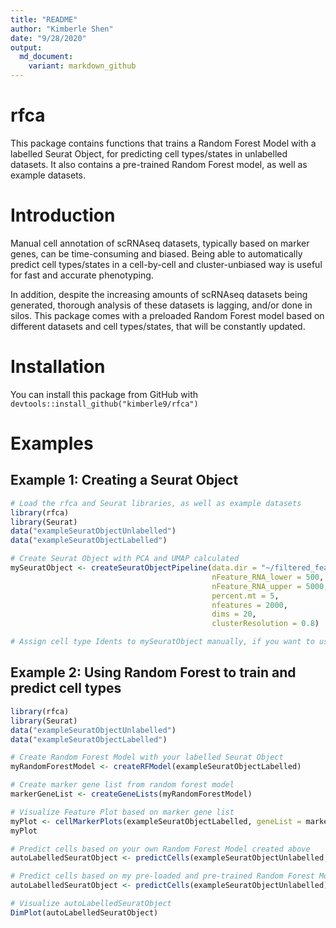 ```yaml
---
title: "README"
author: "Kimberle Shen"
date: "9/28/2020"
output:
  md_document:
    variant: markdown_github
---
```


# rfca

This package contains functions that trains a Random Forest Model with a labelled Seurat Object, for predicting cell types/states in unlabelled datasets. It also contains a pre-trained Random Forest model, as well as example datasets.

# Introduction

Manual cell annotation of scRNAseq datasets, typically based on marker genes, can be time-consuming and biased. Being able to automatically predict cell types/states in a cell-by-cell and cluster-unbiased way is useful for fast and accurate phenotyping. 

In addition, despite the increasing amounts of scRNAseq datasets being generated, thorough analysis of these datasets is lagging, and/or done in silos. This package comes with a preloaded Random Forest model based on different datasets and cell types/states, that will be constantly updated. 

# Installation

You can install this package from GitHub with `devtools::install_github("kimberle9/rfca")`

# Examples

## Example 1: Creating a Seurat Object

```r
# Load the rfca and Seurat libraries, as well as example datasets
library(rfca)
library(Seurat)
data("exampleSeuratObjectUnlabelled")
data("exampleSeuratObjectLabelled")

# Create Seurat Object with PCA and UMAP calculated
mySeuratObject <- createSeuratObjectPipeline(data.dir = "~/filtered_feature_bc_matrix", 
                                             nFeature_RNA_lower = 500, 
                                             nFeature_RNA_upper = 5000, 
                                             percent.mt = 5, 
                                             nfeatures = 2000, 
                                             dims = 20, 
                                             clusterResolution = 0.8)

# Assign cell type Idents to mySeuratObject manually, if you want to use it as a training dataset
```

## Example 2: Using Random Forest to train and predict cell types

```r
library(rfca)
library(Seurat)
data("exampleSeuratObjectUnlabelled")
data("exampleSeuratObjectLabelled")

# Create Random Forest Model with your labelled Seurat Object
myRandomForestModel <- createRFModel(exampleSeuratObjectLabelled)

# Create marker gene list from random forest model
markerGeneList <- createGeneLists(myRandomForestModel)

# Visualize Feature Plot based on marker gene list
myPlot <- cellMarkerPlots(exampleSeuratObjectLabelled, geneList = markerGeneList)
myPlot

# Predict cells based on your own Random Forest Model created above
autoLabelledSeuratObject <- predictCells(exampleSeuratObjectUnlabelled, myRandomForestModel)

# Predict cells based on my pre-loaded and pre-trained Random Forest Model
autoLabelledSeuratObject <- predictCells(exampleSeuratObjectUnlabelled)

# Visualize autoLabelledSeuratObject
DimPlot(autoLabelledSeuratObject)

```

